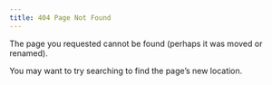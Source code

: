 ```yaml
---
title: 404 Page Not Found
---
```


The page you requested cannot be found (perhaps it was moved or renamed).

You may want to try searching to find the page's new location.
